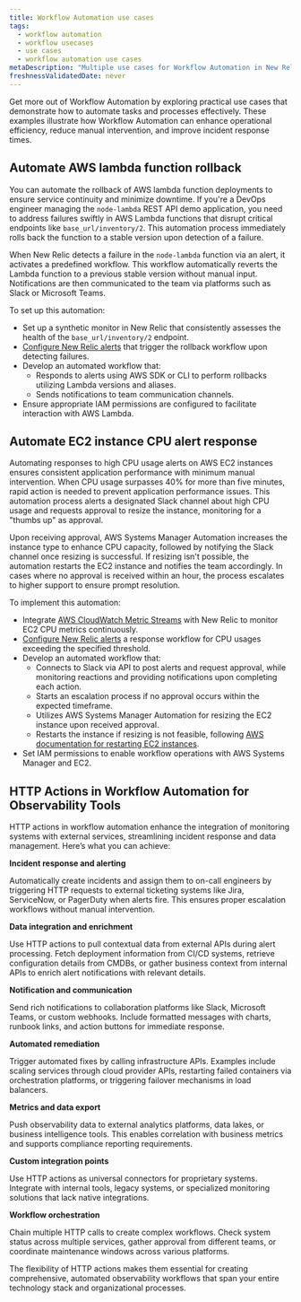 ```yaml
---
title: Workflow Automation use cases
tags:
  - workflow automation
  - workflow usecases
  - use cases
  - workflow automation use cases
metaDescription: "Multiple use cases for Workflow Automation in New Relic"
freshnessValidatedDate: never
---
```


Get more out of Workflow Automation by exploring practical use cases that demonstrate how to automate tasks and processes effectively. These examples illustrate how Workflow Automation can enhance operational efficiency, reduce manual intervention, and improve incident response times.

## Automate AWS lambda function rollback

You can automate the rollback of AWS lambda function deployments to ensure service continuity and minimize downtime. If you're a DevOps engineer managing the `node-lambda` REST API demo application, you need to address failures swiftly in AWS Lambda functions that disrupt critical endpoints like `base_url/inventory/2`. This automation process immediately rolls back the function to a stable version upon detection of a failure.

When New Relic detects a failure in the `node-lambda` function via an alert, it activates a predefined workflow. This workflow automatically reverts the Lambda function to a previous stable version without manual input. Notifications are then communicated to the team via platforms such as Slack or Microsoft Teams.

To set up this automation:

- Set up a synthetic monitor in New Relic that consistently assesses the health of the `base_url/inventory/2` endpoint.
- [Configure New Relic alerts](/docs/alerts/create-alert/create-alert-condition/alert-conditions) that trigger the rollback workflow upon detecting failures.
- Develop an automated workflow that:
  - Responds to alerts using AWS SDK or CLI to perform rollbacks utilizing Lambda versions and aliases.
  - Sends notifications to team communication channels.
- Ensure appropriate IAM permissions are configured to facilitate interaction with AWS Lambda.

## Automate EC2 instance CPU alert response

Automating responses to high CPU usage alerts on AWS EC2 instances ensures consistent application performance with minimum manual intervention. When CPU usage surpasses 40% for more than five minutes, rapid action is needed to prevent application performance issues. This automation process alerts a designated Slack channel about high CPU usage and requests approval to resize the instance, monitoring for a "thumbs up" as approval.

Upon receiving approval, AWS Systems Manager Automation increases the instance type to enhance CPU capacity, followed by notifying the Slack channel once resizing is successful. If resizing isn't possible, the automation restarts the EC2 instance and notifies the team accordingly. In cases where no approval is received within an hour, the process escalates to higher support to ensure prompt resolution.

To implement this automation:

- Integrate [AWS CloudWatch Metric Streams](https://docs.newrelic.com/install/aws-cloudwatch/) with New Relic to monitor EC2 CPU metrics continuously.
- [Configure New Relic alerts](/docs/alerts/create-alert/create-alert-condition/alert-conditions) a response workflow for CPU usages exceeding the specified threshold.
- Develop an automated workflow that:
  - Connects to Slack via API to post alerts and request approval, while monitoring reactions and providing notifications upon completing each action.
  - Starts an escalation process if no approval occurs within the expected timeframe.
  - Utilizes AWS Systems Manager Automation for resizing the EC2 instance upon received approval.
  - Restarts the instance if resizing is not feasible, following [AWS documentation for restarting EC2 instances](https://docs.aws.amazon.com/systems-manager-automation-runbooks/latest/userguide/automation-aws-restartec2instance.html).
- Set IAM permissions to enable workflow operations with AWS Systems Manager and EC2.

## HTTP Actions in Workflow Automation for Observability Tools

HTTP actions in workflow automation enhance the integration of monitoring systems with external services, streamlining incident response and data management. Here’s what you can achieve:

**Incident response and alerting**

Automatically create incidents and assign them to on-call engineers by triggering HTTP requests to external ticketing systems like Jira, ServiceNow, or PagerDuty when alerts fire. This ensures proper escalation workflows without manual intervention.

**Data integration and enrichment**

Use HTTP actions to pull contextual data from external APIs during alert processing. Fetch deployment information from CI/CD systems, retrieve configuration details from CMDBs, or gather business context from internal APIs to enrich alert notifications with relevant details.

**Notification and communication**

Send rich notifications to collaboration platforms like Slack, Microsoft Teams, or custom webhooks. Include formatted messages with charts, runbook links, and action buttons for immediate response.

**Automated remediation**

Trigger automated fixes by calling infrastructure APIs. Examples include scaling services through cloud provider APIs, restarting failed containers via orchestration platforms, or triggering failover mechanisms in load balancers.

**Metrics and data export**

Push observability data to external analytics platforms, data lakes, or business intelligence tools. This enables correlation with business metrics and supports compliance reporting requirements.

**Custom integration points**

Use HTTP actions as universal connectors for proprietary systems. Integrate with internal tools, legacy systems, or specialized monitoring solutions that lack native integrations.

**Workflow orchestration**

Chain multiple HTTP calls to create complex workflows. Check system status across multiple services, gather approval from different teams, or coordinate maintenance windows across various platforms.

The flexibility of HTTP actions makes them essential for creating comprehensive, automated observability workflows that span your entire technology stack and organizational processes.